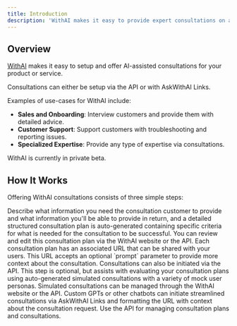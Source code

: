 ```yaml
---
title: Introduction
description: 'WithAI makes it easy to provide expert consultations on any topic.'
---
```





## Overview

[WithAI](https://www.getwith.ai) makes it easy to setup and offer AI-assisted consultations for your product or service.


Consultations can either be setup via the API or with AskWithAI Links. 

Examples of use-cases for WithAI include:
- **Sales and Onboarding**: Interview customers and provide them with detailed advice. 
- **Customer Support**: Support customers with troubleshooting and reporting issues. 
- **Specialized Expertise**: Provide any type of expertise via consultations. 


<Tip>
WithAI is currently in private beta. 
</Tip>

## How It Works 

Offering WithAI consultations consists of three simple steps: 

<Steps>
  <Step title="Create a consultation plan">
   Describe what information you need the consultation customer to provide and what information you'll be able to provide in return, and a detailed structured consultation plan is auto-generated containing specific criteria for what is needed for the consultation to be successful. You can review and edit this consultation plan via the WithAI website or the API. 
  </Step>
  <Step title="Offer your consultation">
   Each consultation plan has an associated URL that can be shared with your users. This URL accepts an optional `prompt` parameter to provide more context about the consultation. Consultations can also be initiated via the API.
  </Step>
  <Step title="Simulate consultations">
    This step is optional, but assists with evaluating your consultation plans using auto-generated simulated consultations with a variety of mock user personas. Simulated consultations can be managed through the WithAI website or the API. 
  </Step>
</Steps>




<CardGroup cols={1}>
  <Card
    title="Chatbot Integration"
    icon="robot"
    href="/chatbot-instructions"
  >
    Custom GPTs or other chatbots can initiate streamlined consultations via AskWithAI Links and formatting the URL with context about the consultation request.

  </Card>
    <Card
    title="API Reference"
    icon="code"
    href="/api-reference"
  >
    Use the API for managing consultation plans and consultations. 
  </Card>
</CardGroup>


